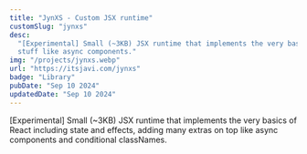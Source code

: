 ```yaml
---
title: "JynXS - Custom JSX runtime"
customSlug: "jynxs"
desc:
  "[Experimental] Small (~3KB) JSX runtime that implements the very basics of React including state and effects, and new
  stuff like async components."
img: "/projects/jynxs.webp"
url: "https://itsjavi.com/jynxs"
badge: "Library"
pubDate: "Sep 10 2024"
updatedDate: "Sep 10 2024"
---
```


\[Experimental] Small (~3KB) JSX runtime that implements the very basics of React including state and effects, adding
many extras on top like async components and conditional classNames.
